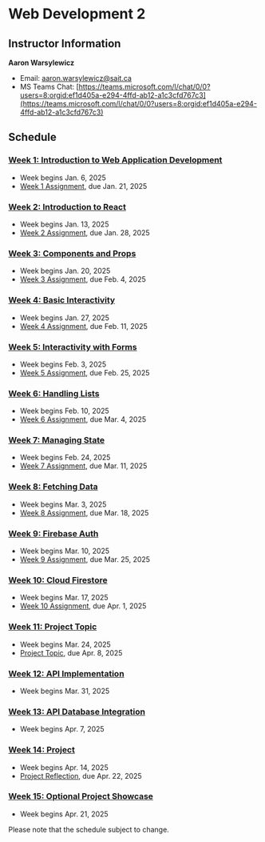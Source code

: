 # Web Development 2

## Instructor Information

**Aaron Warsylewicz**

- Email: [aaron.warsylewicz@sait.ca](mailto:aaron.warsylewicz@sait.ca)
- MS Teams Chat: [https://teams.microsoft.com/l/chat/0/0?users=8:orgid:ef1d405a-e294-4ffd-ab12-a1c3cfd767c3](https://teams.microsoft.com/l/chat/0/0?users=8:orgid:ef1d405a-e294-4ffd-ab12-a1c3cfd767c3)

## Schedule

### [Week 1: Introduction to Web Application Development](/week-1)

- Week begins Jan. 6, 2025
- [Week 1 Assignment](/week-1/assignment), due Jan. 21, 2025

### [Week 2: Introduction to React](/week-2)

- Week begins Jan. 13, 2025
- [Week 2 Assignment](/week-2/assignment), due Jan. 28, 2025

### [Week 3: Components and Props](/week-3)

- Week begins Jan. 20, 2025
- [Week 3 Assignment](/week-3/assignment), due Feb. 4, 2025

### [Week 4: Basic Interactivity](/week-4)

- Week begins Jan. 27, 2025
- [Week 4 Assignment](/week-4/assignment), due Feb. 11, 2025

### [Week 5: Interactivity with Forms](/week-5)

- Week begins Feb. 3, 2025
- [Week 5 Assignment](/week-5/assignment), due Feb. 25, 2025

### [Week 6: Handling Lists](/week-6)

- Week begins Feb. 10, 2025
- [Week 6 Assignment](/week-6/assignment), due Mar. 4, 2025

### [Week 7: Managing State](/week-7)

- Week begins Feb. 24, 2025
- [Week 7 Assignment](/week-7/assignment), due Mar. 11, 2025

### [Week 8: Fetching Data](/week-8)

- Week begins Mar. 3, 2025
- [Week 8 Assignment](/week-8/assignment), due Mar. 18, 2025

### [Week 9: Firebase Auth](/week-9)

- Week begins Mar. 10, 2025
- [Week 9 Assignment](/week-9/assignment), due Mar. 25, 2025

### [Week 10: Cloud Firestore](/week-10)

- Week begins Mar. 17, 2025
- [Week 10 Assignment](/week-10/assignment), due Apr. 1, 2025

### [Week 11: Project Topic](/week-11)

- Week begins Mar. 24, 2025
- [Project Topic](/week-11/project), due Apr. 8, 2025

### [Week 12: API Implementation](/week-12)

- Week begins Mar. 31, 2025

### [Week 13: API Database Integration](/week-13)

- Week begins Apr. 7, 2025

### [Week 14: Project](/week-14)

- Week begins Apr. 14, 2025
- [Project Reflection](/week-14#project-phase-3-reflection), due Apr. 22, 2025

### [Week 15: Optional Project Showcase](/week-15)

- Week begins Apr. 21, 2025

Please note that the schedule subject to change.
